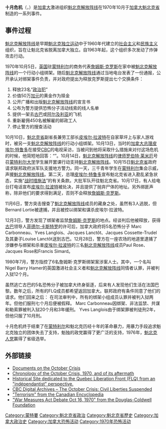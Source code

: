 {{Infobox military conflict
| conflict    = 十月危機
| partof      = [[魁北克主權運動|魁北克主權運動]]
| image       = 
| image_size  = 
| caption     = 
| date        = 1970 年 10 月 5 日至 12 月 28 日
| place       = [[魁北克|魁北克]]大蒙特利爾地區
| result      = 加拿大政府勝利
* 逮捕[[Paul_Rose_(political_figure)|Paul Rose]]、[[Jacques_Rose|Jacques Rose]]和[[Francis_Simard|Francis Simard]]
* [[魁北克解放陣線|魁北克解放陣線]]失去支持<ref name="flqanatomy"/>
| combatant1  = {{flag|Canada}}
* {{flag|Quebec}}
| combatant2  = {{flagicon image|Bandera FLQ.svg}} [[魁北克解放陣線|魁北克解放陣線]]
| commander1  = {{ubl|[[皮耶·杜魯道|皮耶·杜魯道]]|[[Robert_Bourassa|Robert Bourassa]]|[[Donald_Stovel_Macdonald|Donald Stovel Macdonald]]|[[Gilles_Turcot|Gilles Turcot]]|[[Pierre_Laporte|Pierre Laporte]] [[暗殺|†]]|[[Jean_Drapeau|Jean Drapeau]]}}
| commander2  = {{ubl|[[Paul_Rose_(political_figure)|Paul Rose]]|[[Jacques_Rose|Jacques Rose]]|[[Francis_Simard|Francis Simard]]|[[Jacques_Lanctôt|Jacques Lanctôt]]|[[Jacques_Cossette-Trudel|Jacques Cossette-Trudel]]|[[Bernard_Lortie|Bernard Lortie]]}}
| units1      = [[第二十二皇家軍團|第二十二皇家軍團]]<br />[[Sûreté_du_Québec|Sûreté du Québec]]
| units2      = [[Chénier_Cell|Chénier Cell]]<br />[[Liberation_Cell|Liberation Cell]]
| casualties1 = 1名士兵喪生
| casualties2 = 約30人被捕
| casualties3 = [[魁北克省|魁北克省]]副省長兼勞工部長[[皮埃爾·拉波特|皮埃爾·拉波特]]被[[魁北克解放陣線|魁北克解放陣線]]綁架並殺害；[[英國|英國]]駐[[蒙特婁|蒙特婁]]的商務代表[[詹姆斯·克羅斯|詹姆斯·克羅斯]]被[[魁北克解放陣線|魁北克解放陣線]]綁架後獲釋
}}
'''十月危机'''（{{lang-fr|'''La crise d'octobre'''}}，{{lang-en|October Crisis}}）是[[加拿大|加拿大]]激进组织[[魁北克解放阵线|魁北克解放阵线]]在1970年10月于[[加拿大|加拿大]][[魁北克省|魁北克省]]制造的一系列事件。

==事件过程==
[[魁北克解放阵线|魁北克解放阵线]]是早期[[魁北克独立运动|魁北克独立运动]]中于1960年代建立的[[社会主义|社会主义]]和[[民族主义|民族主义]]组织，旨在让魁北克省脱离加拿大独立。自1963年起，这个组织多次发动了炸弹攻击行动。

1970年10月5日，[[英国|英国]]驻[[蒙特利尔|蒙特利尔]]的商务代表[[詹姆斯·克罗斯|詹姆斯·克罗斯]]在家中被[[魁北克解放阵线|魁北克解放阵线]]的一个行动小组绑架。随后[[魁北克解放阵线|魁北克解放阵线]]通过当地电台发表了一份通报，公开承认对绑架事件负责，并对政府提出为释放克罗斯提出七个交换条件：
#释放23名“[[政治犯|政治犯]]”
#价值50万[[加元|加元]]的黄金作为赎金
#公开广播和出版[[魁北克解放阵线|魁北克解放阵线]]的宣言书
#公布为警方提供恐怖分子活动线索的线人名单
#提供一架去[[古巴|古巴]]或[[阿尔及利亚|阿尔及利亚]]的飞机
#重新雇佣450名被解雇的邮政工人
#停止警方的搜查活动

10月10日，[[魁北克省|魁北克省]]副省長兼劳工部长[[皮埃尔·拉波特|皮埃尔·拉波特]]在自家草坪上与家人游戏时，被另一支[[魁北克解放阵线|魁北克解放阵线]]的行动小组绑架。10月13日，当时的[[加拿大总理|加拿大总理]][[皮埃尔·特鲁多|皮埃尔·特鲁多]]在接受[[CBC|CBC]]的电视采访，当被问到他将采取什么措施来对付这场危机的时候，他简短地回答：“{{tsl|en|Just watch me|看我的|看我的！}}”。10月14日，[[魁北克解放阵线|魁北克解放阵线]]的[[律师|律师]][[罗伯特·莱米厄|罗伯特·莱米厄]]号召[[蒙特利尔大学|蒙特利尔大学]]学生展开罢课行动支持[[魁北克解放阵线|魁北克解放阵线]]。10月15日[[魁北克省|魁北克省]]政府请求联邦政府派军队支援地方警力。同一天，三千青年学生在[[蒙特利尔|蒙特利尔]]集会示威，声援[[魁北克解放阵线|魁北克解放阵线]]。第二天，总理[[皮埃尔·特鲁多|皮埃尔·特鲁多]]宣布魁北克省进入勘乱紧急状态，实施“[[战时措施法|战时措施法]]”的有关条款。大批军队开往魁北克省。10月17日，有人给电台打电话宣布[[皮埃尔·拉波特|皮埃尔·拉波特]]被处决，并且提供了抛弃尸体的地址。另外绑匪声称，除非他们的要求得到满足，否则不会释放[[詹姆斯·克罗斯|詹姆斯·克罗斯]]。

11月6日，警方突击搜查了[[魁北克解放阵线|魁北克解放阵线]]成员的藏身之处，虽然有3人逃脱，但Bernard Lortie被逮捕，并且被控以绑架和谋杀皮埃尔·拉波特。

12月3日，警方发现了绑架者监禁[[詹姆斯·克罗斯|詹姆斯·克罗斯]]的地点。经谈判后他被释放，获得[[古巴|古巴]]领导人[[菲德尔·卡斯特罗|菲德尔·卡斯特罗]]的许可后，加拿大政府将5名恐怖分子 Marc Carbonneau、Yves Langlois、Jacques Lanctôt、Jacques Cossette-Trudel及其妻子Louise Lanctôt送到古巴。12月28日，警方在一座农场的地道里逮捕了涉嫌参与绑架和杀害[[皮埃尔·拉波特|皮埃尔·拉波特]]的三名[[魁北克解放阵线|魁北克解放阵线]]成员Paul Rose、Jacques Rose和Francis Simard。

1980年7月，警方指控了6名詹姆斯·克罗斯绑架案涉案人士。其中，一个名叫Nigel Barry Hamer的英国激进社会主义者和[[魁北克解放阵线|魁北克解放阵线]]同情者认罪，并被判入狱12个月。

虽然逃亡古巴的5名恐怖分子被加拿大终身驱逐，后来有人发现他们生活在法国巴黎。数年之后，所有的FLQ成员都希望返回加拿大。联邦政府有条件同意了他们的请求。他们回来之后：
在司法审判中，所有的绑架小组成员认罪并被判入狱两年。但他们服刑七个月后便被假释。
Marc Carbonneau因绑架、非法监禁、共谋和勒索罪被判入狱20个月和3年缓刑。
Yves Langlois由于绑架罪被判徒刑2年，但他只服了10月刑。

十月危机终于结束了在[[蒙特利尔|蒙特利尔]]和魁北克历经十年的革命暴力，用暴力手段追求魁北克独立的团体失去了支持，魁独的政党赢得了更广泛的支持，1976年，[[魁北克人党|魁北克人党]]赢得了省级选举。

==外部链接==
*[https://web.archive.org/web/20070412085252/http://www2.marianopolis.edu/quebechistory/docs/october/index.htm Documents on the October Crisis]
*[https://web.archive.org/web/20070213235102/http://www2.marianopolis.edu/quebechistory/chronos/october.htm Chronology of the October Crisis, 1970, and of its aftermath]
* [https://web.archive.org/web/20080110220027/http://www.independance-quebec.com/flq/ Historical Site dedicated to the Quebec Liberation Front (FLQ) from an "indépendantist" perspective.]  {{fr icon}}
* [http://archives.cbc.ca/IDD-1-71-101/conflict_war/october_crisis/ CBC Digital Archives – The October Crisis: Civil Liberties Suspended]{{Wayback|url=http://archives.cbc.ca/IDD-1-71-101/conflict_war/october_crisis/ |date=20080218112123 }}
* [http://www.thecanadianencyclopedia.com/index.cfm?PgNm=TCE&Params=A1ARTA0007926 "Terrorism" from the Canadian Encyclopedia]{{Wayback|url=http://www.thecanadianencyclopedia.com/index.cfm?PgNm=TCE&Params=A1ARTA0007926 |date=20101203231954 }}
* [http://www.warmeasuresact.ca "War Measures Act Debate Oct 16, 1970" from the Douglas-Coldwell Foundation]{{Dead link|date=2019年4月 |bot=InternetArchiveBot |fix-attempted=yes }}

{{DEFAULTSORT:Octobre}}
[[Category:蒙特婁|Category:蒙特婁]]
[[Category:魁北克省政治|Category:魁北克省政治]]
[[Category:魁北克省歷史|Category:魁北克省歷史]]
[[Category:加拿大政治史|Category:加拿大政治史]]
[[Category:加拿大恐怖活动|Category:加拿大恐怖活动]]
[[Category:1970年恐怖活动|Category:1970年恐怖活动]]